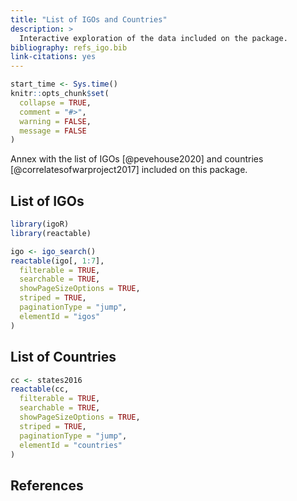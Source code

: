 ```yaml
---
title: "List of IGOs and Countries"
description: >
  Interactive exploration of the data included on the package.
bibliography: refs_igo.bib
link-citations: yes
---
```


```r
start_time <- Sys.time()
knitr::opts_chunk$set(
  collapse = TRUE,
  comment = "#>",
  warning = FALSE,
  message = FALSE
)
```

Annex with the list of IGOs [@pevehouse2020] and countries
[@correlatesofwarproject2017] included on this package.

## List of IGOs

```r
library(igoR)
library(reactable)

igo <- igo_search()
reactable(igo[, 1:7],
  filterable = TRUE,
  searchable = TRUE,
  showPageSizeOptions = TRUE,
  striped = TRUE,
  paginationType = "jump",
  elementId = "igos"
)
```

## List of Countries

```r
cc <- states2016
reactable(cc,
  filterable = TRUE,
  searchable = TRUE,
  showPageSizeOptions = TRUE,
  striped = TRUE,
  paginationType = "jump",
  elementId = "countries"
)
```

## References
